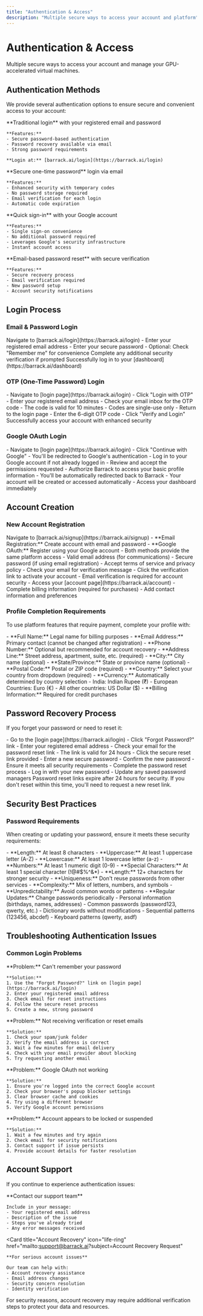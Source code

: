 ```yaml
---
title: "Authentication & Access"
description: "Multiple secure ways to access your account and platform"
---
```


# Authentication & Access

Multiple secure ways to access your account and manage your GPU-accelerated virtual machines.

## Authentication Methods

We provide several authentication options to ensure secure and convenient access to your account:

<CardGroup cols={2}>
  <Card title="Email & Password" icon="envelope">
    **Traditional login** with your registered email and password
    
    **Features:**
    - Secure password-based authentication
    - Password recovery available via email
    - Strong password requirements
    
    **Login at:** [barrack.ai/login](https://barrack.ai/login)
  </Card>
  
  <Card title="OTP Login" icon="key">
    **Secure one-time password** login via email
    
    **Features:**
    - Enhanced security with temporary codes
    - No password storage required
    - Email verification for each login
    - Automatic code expiration
  </Card>
  
  <Card title="Google OAuth" icon="google">
    **Quick sign-in** with your Google account
    
    **Features:**
    - Single sign-on convenience
    - No additional password required
    - Leverages Google's security infrastructure
    - Instant account access
  </Card>
  
  <Card title="Password Recovery" icon="lock-reset">
    **Email-based password reset** with secure verification
    
    **Features:**
    - Secure recovery process
    - Email verification required
    - New password setup
    - Account security notifications
  </Card>
</CardGroup>

## Login Process

### Email & Password Login

<Steps>
  <Step title="Access Login Page">
    Navigate to [barrack.ai/login](https://barrack.ai/login)
  </Step>
  <Step title="Enter Credentials">
    - Enter your registered email address
    - Enter your secure password
    - Optional: Check "Remember me" for convenience
  </Step>
  <Step title="Verify Identity">
    Complete any additional security verification if prompted
  </Step>
  <Step title="Access Dashboard">
    Successfully log in to your [dashboard](https://barrack.ai/dashboard)
  </Step>
</Steps>

### OTP (One-Time Password) Login

<Steps>
  <Step title="Request OTP">
    - Navigate to [login page](https://barrack.ai/login)
    - Click "Login with OTP"
    - Enter your registered email address
  </Step>
  <Step title="Check Email">
    - Check your email inbox for the OTP code
    - The code is valid for 10 minutes
    - Codes are single-use only
  </Step>
  <Step title="Enter OTP">
    - Return to the login page
    - Enter the 6-digit OTP code
    - Click "Verify and Login"
  </Step>
  <Step title="Access Account">
    Successfully access your account with enhanced security
  </Step>
</Steps>

### Google OAuth Login

<Steps>
  <Step title="Initiate OAuth">
    - Navigate to [login page](https://barrack.ai/login)
    - Click "Continue with Google"
    - You'll be redirected to Google's authentication
  </Step>
  <Step title="Google Authentication">
    - Log in to your Google account if not already logged in
    - Review and accept the permissions requested
    - Authorize Barrack to access your basic profile information
  </Step>
  <Step title="Return to Platform">
    - You'll be automatically redirected back to Barrack
    - Your account will be created or accessed automatically
    - Access your dashboard immediately
  </Step>
</Steps>

## Account Creation

### New Account Registration

<Steps>
  <Step title="Access Registration">
    Navigate to [barrack.ai/signup](https://barrack.ai/signup)
  </Step>
  <Step title="Choose Registration Method">
    - **Email Registration:** Create account with email and password
    - **Google OAuth:** Register using your Google account
    - Both methods provide the same platform access
  </Step>
  <Step title="Provide Required Information">
    - Valid email address (for communications)
    - Secure password (if using email registration)
    - Accept terms of service and privacy policy
  </Step>
  <Step title="Verify Email">
    - Check your email for verification message
    - Click the verification link to activate your account
    - Email verification is required for account security
  </Step>
  <Step title="Complete Profile">
    - Access your [account page](https://barrack.ai/account)
    - Complete billing information (required for purchases)
    - Add contact information and preferences
  </Step>
</Steps>

### Profile Completion Requirements

To use platform features that require payment, complete your profile with:

<Tabs>
  <Tab title="Personal Information">
    - **Full Name:** Legal name for billing purposes
    - **Email Address:** Primary contact (cannot be changed after registration)
    - **Phone Number:** Optional but recommended for account recovery
  </Tab>
  
  <Tab title="Billing Address">
    - **Address Line:** Street address, apartment, suite, etc. (required)
    - **City:** City name (optional)
    - **State/Province:** State or province name (optional)
    - **Postal Code:** Postal or ZIP code (required)
    - **Country:** Select your country from dropdown (required)
  </Tab>
  
  <Tab title="Payment Settings">
    - **Currency:** Automatically determined by country selection
      - India: Indian Rupee (₹)
      - European Countries: Euro (€)
      - All other countries: US Dollar ($)
    - **Billing Information:** Required for credit purchases
  </Tab>
</Tabs>

## Password Recovery Process

If you forget your password or need to reset it:

<Steps>
  <Step title="Access Recovery">
    - Go to the [login page](https://barrack.ai/login)
    - Click "Forgot Password?" link
    - Enter your registered email address
  </Step>
  <Step title="Check Email">
    - Check your email for the password reset link
    - The link is valid for 24 hours
    - Click the secure reset link provided
  </Step>
  <Step title="Create New Password">
    - Enter a new secure password
    - Confirm the new password
    - Ensure it meets all security requirements
  </Step>
  <Step title="Confirm Reset">
    - Complete the password reset process
    - Log in with your new password
    - Update any saved password managers
  </Step>
</Steps>

<Warning>
Password reset links expire after 24 hours for security. If you don't reset within this time, you'll need to request a new reset link.
</Warning>

## Security Best Practices

### Password Requirements

When creating or updating your password, ensure it meets these security requirements:

<Tabs>
  <Tab title="Minimum Requirements">
    - **Length:** At least 8 characters
    - **Uppercase:** At least 1 uppercase letter (A-Z)
    - **Lowercase:** At least 1 lowercase letter (a-z)
    - **Numbers:** At least 1 numeric digit (0-9)
    - **Special Characters:** At least 1 special character (!@#$%^&*)
  </Tab>
  
  <Tab title="Recommended Practices">
    - **Length:** 12+ characters for stronger security
    - **Uniqueness:** Don't reuse passwords from other services
    - **Complexity:** Mix of letters, numbers, and symbols
    - **Unpredictability:** Avoid common words or patterns
    - **Regular Updates:** Change passwords periodically
  </Tab>
  
  <Tab title="Avoid These">
    - Personal information (birthdays, names, addresses)
    - Common passwords (password123, qwerty, etc.)
    - Dictionary words without modifications
    - Sequential patterns (123456, abcdef)
    - Keyboard patterns (qwerty, asdf)
  </Tab>
</Tabs>

## Troubleshooting Authentication Issues

### Common Login Problems

<Tabs>
  <Tab title="Forgotten Password">
    **Problem:** Can't remember your password
    
    **Solution:**
    1. Use the "Forgot Password?" link on [login page](https://barrack.ai/login)
    2. Enter your registered email address
    3. Check email for reset instructions
    4. Follow the secure reset process
    5. Create a new, strong password
  </Tab>
  
  <Tab title="Email Not Received">
    **Problem:** Not receiving verification or reset emails
    
    **Solution:**
    1. Check your spam/junk folder
    2. Verify the email address is correct
    3. Wait a few minutes for email delivery
    4. Check with your email provider about blocking
    5. Try requesting another email
  </Tab>
  
  <Tab title="OAuth Issues">
    **Problem:** Google OAuth not working
    
    **Solution:**
    1. Ensure you're logged into the correct Google account
    2. Check your browser's popup blocker settings
    3. Clear browser cache and cookies
    4. Try using a different browser
    5. Verify Google account permissions
  </Tab>
  
  <Tab title="Account Locked">
    **Problem:** Account appears to be locked or suspended
    
    **Solution:**
    1. Wait a few minutes and try again
    2. Check email for security notifications
    3. Contact support if issue persists
    4. Provide account details for faster resolution
  </Tab>
</Tabs>

## Account Support

If you continue to experience authentication issues:

<CardGroup cols={2}>
  <Card
    title="Email Support"
    icon="envelope"
    href="mailto:support@barrack.ai"
  >
    **Contact our support team**
    
    Include in your message:
    - Your registered email address
    - Description of the issue
    - Steps you've already tried
    - Any error messages received
  </Card>
  
  <Card
    title="Account Recovery"
    icon="life-ring"
    href="mailto:support@barrack.ai?subject=Account Recovery Request"
  >
    **For serious account issues**
    
    Our team can help with:
    - Account recovery assistance
    - Email address changes
    - Security concern resolution
    - Identity verification
  </Card>
</CardGroup>

<Info>
For security reasons, account recovery may require additional verification steps to protect your data and resources.
</Info>
